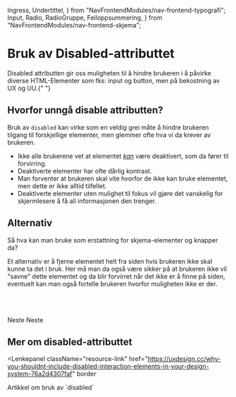   Ingress,
  Undertittel,
} from "NavFrontendModules/nav-frontend-typografi";
  Input,
  Radio,
  RadioGruppe,
  Feiloppsummering,
} from "NavFrontendModules/nav-frontend-skjema";


# Bruk av Disabled-attributtet

<Ingress>
  Disabled attributten gir oss muligheten til å hindre brukeren i å påvirke
  diverse HTML-Elementer som fks: input og button, men på bekostning av UX og
  UU.{" "}
</Ingress>

## Hvorfor unngå disable attributten?

Bruk av `disabled` kan virke som en veldig grei måte å hindre brukeren tilgang til forskjellige elementer, men glemmer ofte hva vi da krever av brukeren.

- Ikke alle brukerene vet at elementet <i><u>kan</u></i> være deaktivert, som da fører til forvirring.
- Deaktiverte elementer har ofte dårlig kontrast.
- Man forventer at brukeren skal vite hvorfor de ikke kan bruke elementet, men dette er ikke alltid tilfellet.
- Deaktiverte elementer uten mulighet til fokus vil gjøre det vanskelig for skjermlesere å få all informasjonen den trenger.

## Alternativ

Så hva kan man bruke som erstattning for skjema-elementer og knapper da?

Et alternativ er å fjerne elementet helt fra siden hvis brukeren ikke skal kunne ta det i bruk.
Her må man da også være sikker på at brukeren ikke vil "savne" dette elementet og da blir forvirret når det ikke er å finne på siden, eventuelt kan man også fortelle brukeren hvorfor muligheten ikke er der.

<br />

<DoDont className="placeholders__dodont">
  <Do>
    <RadioGruppe
      legend="Når ønsker du å reservere bord?"
      description="Lunsjservering er desverre ikke tilgjengelig grunnet ombygging av resturant."
    >
      <Radio label={"Frokost"} name="tid" />
      <Radio label={"Middag"} name="tid" />
    </RadioGruppe>
  </Do>
  <Dont>
    <RadioGruppe legend="Når ønsker du å reservere bord?">
      <Radio label={"Frokost"} name="tid" />
      <Radio label={"Lunsj"} name="tid" disabled />
      <Radio label={"Middag"} name="tid" />
    </RadioGruppe>
  </Dont>
</DoDont>

<br />

<br />

<DoDont className="placeholders__dodont">
  <Do>
    <Knapp className="doButton" type="hoved">
      Neste
    </Knapp>
    <Feiloppsummering
      className="botMargin"
      tittel="For å gå videre må du rette opp følgende:"
      feil={[
        { skjemaelementId: "1", feilmelding: "Du må oppgi et navn" },
        { skjemaelementId: "2", feilmelding: "Du må oppgi en adresse" },
      ]}
    />
  </Do>
  <Dont>
    <Knapp className="botMargin" type="hoved" disabled>
      Neste
    </Knapp>
  </Dont>
</DoDont>

<br />

## Mer om disabled-attributtet

<Lenkepanel
  className="resource-link"
  href="https://uxdesign.cc/why-you-shouldnt-include-disabled-interaction-elements-in-your-design-system-76a2d4307faf"
  border
>
  <Undertittel className="lenkepanel__heading">
    Artikkel om bruk av `disabled`
  </Undertittel>
</Lenkepanel>
